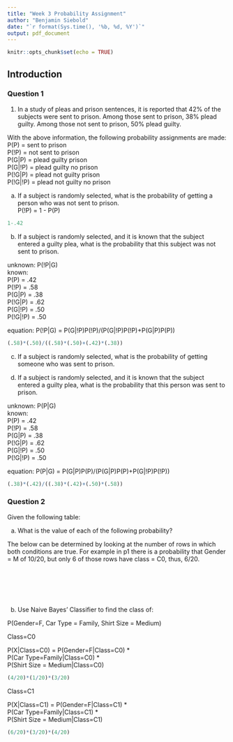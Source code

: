 ```yaml
---
title: "Week 3 Probability Assignment"
author: "Benjamin Siebold"
date: "`r format(Sys.time(), '%b, %d, %Y')`"
output: pdf_document
---
```


```r
knitr::opts_chunk$set(echo = TRUE)
```

\definecolor{hightlightColor}{HTML}{FFFF66}

## Introduction

### Question 1

1. In a study of pleas and prison sentences, it is reported that 42% of the subjects were sent to prison. Among those sent to prison, 38% plead guilty. Among those not sent to prison, 50% plead guilty.

With the above information, the following probability assignments are made:  
P(P) = sent to prison  
P(!P) = not sent to prison  
P(G|P) = plead guilty prison   
P(G|!P) = plead guilty no prison   
P(!G|P) = plead not guilty prison   
P(!G|!P) = plead not guilty no prison   

a. If a subject is randomly selected, what is the probability of getting a person who was not sent to prison.  
P(!P) = 1 - P(P)

```r
1-.42
```
\colorbox{hightlightColor}{P(!P) = .58}  

b. If a subject is randomly selected, and it is known that the subject entered a guilty plea, what is the probability that this subject was not sent to prison.

unknown: P(!P|G)  
known:  
P(P) = .42  
P(!P) = .58  
P(G|P) = .38  
P(!G|P) = .62  
P(G|!P) = .50  
P(!G|!P) = .50  

equation: P(!P|G) = P(G|!P)P(!P)/(P(G|!P)P(!P)+P(G|P)P(P))
      
```r
(.58)*(.50)/((.58)*(.50)+(.42)*(.38))
```
\colorbox{hightlightColor}{P(~P|G) = .645}  

c. If a subject is randomly selected, what is the probability of getting someone who was sent to prison.

\colorbox{hightlightColor}{The answer is given in the description of the problem: .42}  

d. If a subject is randomly selected, and it is known that the subject entered a guilty plea, what is the probability that this person was sent to prison.

unknown: P(P|G)  
known:   
P(P) = .42    
P(!P) = .58  
P(G|P) = .38   
P(!G|P) = .62  
P(G|!P) = .50  
P(!G|!P) = .50  

equation: P(P|G) = P(G|P)P(P)/(P(G|P)P(P)+P(G|!P)P(!P))
```r
(.38)*(.42)/((.38)*(.42)+(.50)*(.58))
```
\colorbox{hightlightColor}{P(P|G) = .355}  

### Question 2

Given the following table:  

\begin{figure}[h!]
\includegraphics[width=0.75\textwidth]{customer_table.PNG}
\end{figure}

a. What is the value of each of the following probability? 

The below can be determined by looking at the number of rows in which both conditions are true. For example in p1 there is a probability that Gender = M of 10/20, but only 6 of those rows have class = C0, thus, 6/20.  
\colorbox{hightlightColor}{P(Gender = M | Class = C0) = 6/20}  
\colorbox{hightlightColor}{P(Gender = F | Class = C1)  = 6/20}    
\colorbox{hightlightColor}{P(Car Type = Family | Class = C0) = 1/20}     
\colorbox{hightlightColor}{P(Car Type = Family | Class = C1) = 3/20}  
\colorbox{hightlightColor}{P(Shirt Size = Medium | Class = C0) = 3/20}  
\colorbox{hightlightColor}{P(Shirt Size = Medium | Class = C1) = 4/20}  

b. Use Naive Bayes' Classifier to find the class of:

P(Gender=F, Car Type = Family, Shirt Size = Medium)

Class=C0  

P(X|Class=C0) = P(Gender=F|Class=C0) *  
P(Car Type=Family|Class=C0) *  
P(Shirt Size = Medium|Class=C0)
```r
(4/20)*(1/20)*(3/20)
```
Class=C1  

P(X|Class=C1) = P(Gender=F|Class=C1) *  
P(Car Type=Family|Class=C1) *  
P(Shirt Size = Medium|Class=C1)
```r
(6/20)*(3/20)*(4/20)
```

\colorbox{hightlightColor}{Because P(X|Class=C1) > P(X|Class=C0) (0.009 > 0.0015)}  
\colorbox{hightlightColor}{the class of P(Gender=F, Car Type = Family, Shirt Size = Medium) = C1}
